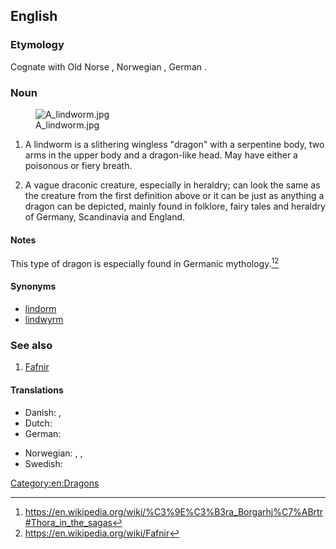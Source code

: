 ==English==
{{wikipedia}}

===Etymology===
Cognate with Old Norse {{m|non|linnormr||constrictor snake}}, Norwegian {{m|no|lindorm||serpent}}, German {{m|de|Lindwurm||dragon}}.

===Noun===
{{en-noun}}

[[File:A lindworm.jpg|thumb]]

# {{lb|en|mythology}} A lindworm is a slithering wingless "dragon" with a serpentine body, two arms in the upper body and a dragon-like head. May have either a poisonous or fiery breath.
# {{lb|en|folklore, fairy tales and heraldry}} A vague draconic creature, especially in heraldry; can look the same as the creature from the first definition above or it can be just as anything a dragon can be depicted, mainly found in folklore, fairy tales and heraldry of Germany, Scandinavia and England.

====Notes====
This type of dragon is especially found in Germanic mythology.<ref>https://en.wikipedia.org/wiki/%C3%9E%C3%B3ra_Borgarhj%C7%ABrtr#Thora_in_the_sagas</ref><ref>https://en.wikipedia.org/wiki/Fafnir</ref>

====Synonyms====
* [[lindorm]]
* [[lindwyrm]]

===See also===
# [[Fafnir]]

====Translations====
{{trans-top|a wingless bipedal dragon}}
* Danish: {{t|da|lindorm}}, {{t|da|søslange}}
* Dutch: {{t+|nl|lintworm}}
* German: {{t+|de|Lindwurm|m}}
{{trans-mid}}
* Norwegian: {{t|no|linnorm}}, {{t|no|lindorm}}, {{t|no|sjøslanger}}
* Swedish: {{t+|sv|lindorm}}
{{trans-bottom}}

{{trans-top|any draconic creature}}
{{trans-mid}}
{{trans-bottom}}

[[Category:en:Dragons]]